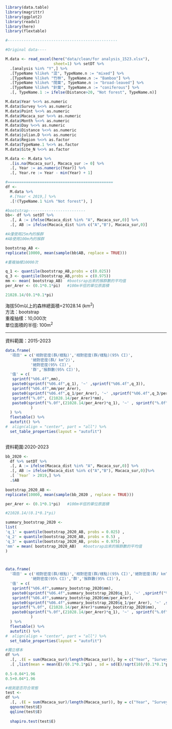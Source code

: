```r
library(data.table)
library(magrittr)
library(ggplot2)
library(readxl)
library(here)
library(flextable)

```

```r
#------------------------------------------------

#Original data---- 

M.data <- read_excel(here("data/clean/for analysis_1523.xlsx"),
                     sheet=1) %>% setDT %>% 
  .[analysis %in% "Y",] %>% 
  .[TypeName %like% "混", TypeName.n := "mixed"] %>% 
  .[TypeName %like% "竹林", TypeName.n := "Bamboo"] %>% 
  .[TypeName %like% "闊葉", TypeName.n := "broad-leaved"] %>% 
  .[TypeName %like% "針葉", TypeName.n := "coniferous"] %>% 
  .[, TypeName.1 := ifelse(Distance>20, "Not forest", TypeName.n)]

M.data$Year %<>% as.numeric
M.data$Survey %<>% as.numeric
M.data$Point %<>% as.numeric
M.data$Macaca_sur %<>% as.numeric
M.data$Month %<>% as.numeric
M.data$Day %<>% as.numeric
M.data$Distance %<>% as.numeric
M.data$julian.D %<>% as.numeric
M.data$Region %<>% as.factor
M.data$TypeName.1 %<>% as.factor
M.data$Site_N %<>% as.factor
```

```r
M.data <- M.data %>% 
  .[is.na(Macaca_sur), Macaca_sur := 0] %>% 
  .[, Year := as.numeric(Year)] %>% 
  .[, Year.re := Year - min(Year) + 1]

#==============================================
df <- 
  M.data %>% 
  #.[Year < 2019,] %>%
  .[!(TypeName.1 %in% "Not forest"), ]
```

```r
#bootstrap-------------------------
bb<- df %>% setDT %>% 
  .[, A := ifelse(Macaca_dist %in% "A", Macaca_sur,0)] %>% 
  .[, AB := ifelse(Macaca_dist %in% c("A","B"), Macaca_sur,0)]

#A僅使用25m內的猴群
#AB使用100m內的猴群

```

```r
bootstrap_AB <- 
replicate(10000, mean(sample(bb$AB, replace = TRUE)))

#重複抽樣10000次
```

```r
q_1 <- quantile(bootstrap_AB,probs = c(0.025))
q_3 <- quantile(bootstrap_AB,probs = c(0.975))
mm <- mean( bootstrap_AB)  #bootsrap出來的猴群數的平均值
per_Arer <- (0.1*0.1*pi)   #100m半徑的單位原面積

21028.14/(0.1*0.1*pi)
```

海拔50m以上的森林總面積=21028.14 (km^2^)\
方法：bootstrap\
重複抽樣：10,000次\
單位面積的半徑: 100m^2^

---

資料範圍：2015-2023
```r
data.frame(
  '項目' = c('相對密度(群/樣點)','相對密度(群/樣點)(95% CI)',
           '絕對密度(群/ km^2)',
           '絕對密度(95% CI)',
           '群','猴群數(95% CI)'),
  '值' = c(
   sprintf("%06.4f",mm),
   paste0(sprintf("%06.4f",q_1), '~' ,sprintf("%06.4f",q_3)),
   sprintf("%06.4f",mm/per_Arer),
   paste0(sprintf("%06.4f",q_1/per_Arer), '~' ,sprintf("%06.4f",q_3/per_Arer)),
   sprintf("%.0f", (21028.14/per_Arer)*mm),
   paste0(sprintf("%.0f",(21028.14/per_Arer)*q_1), '~' , sprintf("%.0f",(21028.14/per_Arer)*q_3))
           )
  ) %>% 
  flextable() %>% 
  autofit() %>% 
#  align(align = "center", part = "all") %>%
  set_table_properties(layout = "autofit") 
   
```



資料範圍:2020-2023


```r
bb_2020 <- 
  df %>% setDT %>% 
  .[, A := ifelse(Macaca_dist %in% "A", Macaca_sur,0)] %>% 
  .[, AB := ifelse(Macaca_dist %in% c("A","B"), Macaca_sur,0)]%>% 
  .[ `Year` > 2019,] %>% 
  .$AB 
  
bootstrap_2020_AB <-   
replicate(10000, mean(sample(bb_2020 , replace = TRUE)))

per_Arer <- (0.1*0.1*pi)   #100m半徑的單位原面積

#21028.14/(0.1*0.1*pi)

summary_bootstrap_2020 <- 
list(
'q_1' = quantile(bootstrap_2020_AB, probs = 0.025) ,
'q_2' = quantile(bootstrap_2020_AB, probs = 0.5) ,
'q_3' = quantile(bootstrap_2020_AB, probs = 0.975) ,
'mm' = mean( bootstrap_2020_AB)   #bootsrap出來的猴群數的平均值
)



data.frame(
  '項目' = c('相對密度(群/樣點)','相對密度(群/樣點)(95% CI)','絕對密度(群/ km^2)',
           '絕對密度(95% CI)','群','猴群數(95% CI)'),
  '值' = c(
   sprintf("%06.4f",summary_bootstrap_2020$mm),
   paste0(sprintf("%06.4f",summary_bootstrap_2020$q_1), '~' ,sprintf("%06.4f",summary_bootstrap_2020$q_3)),
   sprintf("%06.4f",summary_bootstrap_2020$mm/per_Arer),
   paste0(sprintf("%06.4f",summary_bootstrap_2020$q_1/per_Arer), '~' ,sprintf("%06.4f",summary_bootstrap_2020$q_3/per_Arer)),
   sprintf("%.0f", (21028.14/per_Arer)*summary_bootstrap_2020$mm),
   paste0(sprintf("%.0f",(21028.14/per_Arer)*q_1), '~' , sprintf("%.0f",(21028.14/per_Arer)*summary_bootstrap_2020$q_3))
           )
  ) %>% 
  flextable() %>% 
  autofit() %>% 
#  align(align = "center", part = "all") %>%
  set_table_properties(layout = "autofit") 


```





```r
#獨立樣本
df %>% 
  .[, .(E = sum(Macaca_sur)/length(Macaca_sur)), by = c("Year", "Survey")] %>% 
  .[ ,list(mean = mean(E)/(0.1*0.1*pi) , sd = sd(E)/sqrt(10)/(0.1*0.1*pi))] 
  
0.5-0.04*1.96
0.5+0.04*1.96
```

```r
#檢測是否符合常態
test <- 
df %>% 
  .[, .(E = sum(Macaca_sur)/length(Macaca_sur)), by = c("Year", "Survey")] 
  qqnorm(test$E)
  qqline(test$E)
  
  shapiro.test(test$E)
```
